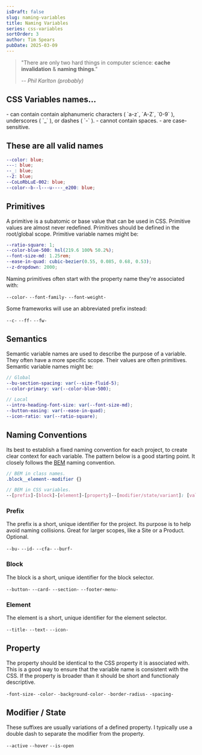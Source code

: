 ```yaml
---
isDraft: false
slug: naming-variables
title: Naming Variables
series: css-variables
sortOrder: 3
author: Tim Spears
pubDate: 2025-03-09
---
```


> "There are only two hard things in computer science: **cache invalidation** & **naming things**."
>
> <cite>-- Phil Karlton _(probably)_</cite>

## CSS Variables names...
<div style="font-size: var(--font-size-xl);">
- can contain contain alphanumeric characters ( `a-z`, `A-Z`, `0-9` ), underscores ( `_` ), or dashes ( `-` ).
- cannot contain spaces.
- are case-sensitive.
</div>

## These are all valid names
```scss
--color: blue;
---: blue;
--_: blue;
--2: blue;
--CoLoRbLuE-002: blue;
--color--b--l---u----_e200: blue;
```

## Primitives
A primitive is a subatomic or base value that can be used in CSS.
Primitive values are almost never redefined.
Primitives should be defined in the root/global scope.
Primitive variable names might be:
```scss
--ratio-square: 1;
--color-blue-500: hsl(219.6 100% 50.2%);
--font-size-md: 1.25rem;
--ease-in-quad: cubic-bezier(0.55, 0.085, 0.68, 0.53);
--z-dropdown: 2000;
```

Naming primitives often start with the property name they're associated with:

`--color-`
`--font-family-`
`--font-weight-`

Some frameworks will use an abbreviated prefix instead:

`--c-`
`--ff-`
`--fw-`

## Semantics
Semantic variable names are used to describe the purpose of a variable.
They often have a more specific scope.
Their values are often primitives.
Semantic variable names might be:
```scss
// Global
--bu-section-spacing: var(--size-fluid-5);
--color-primary: var(--color-blue-500);

// Local
--intro-heading-font-size: var(--font-size-md);
--button-easing: var(--ease-in-quad);
--icon-ratio: var(--ratio-square);
```

## Naming Conventions
Its best to establish a fixed naming convention for each project,
to create clear context for each variable.
The pattern below is a good starting point. It closely follows the [BEM](https://getbem.com/naming/) naming convention.

```scss
// BEM in class names.
.block__element--modifier {}

// BEM in CSS variables.
--[prefix]-[block]-[element]-[property]--[modifier/state/variant]: [value];
```

### Prefix
The prefix is a short, unique identifier for the project.
Its purpose is to help avoid naming collisions.
Great for larger scopes, like a Site or a Product.
Optional.

`--bu-`
`--id-`
`--cfa-`
`--burf-`

### Block
The block is a short, unique identifier for the block selector.

`--button-`
`--card-`
`--section-`
`--footer-menu-`

### Element
The element is a short, unique identifier for the element selector.

`--title-`
`--text-`
`--icon-`

## Property
The property should be identical to the CSS property it is associated with.
This is a good way to ensure that the variable name is consistent with the CSS.
If the property is broader than it should be short and functionaly descriptive.

`-font-size-`
`-color-`
`-background-color-`
`-border-radius-`
`-spacing-`

## Modifier / State
These suffixes are usually variations of a defined property.
I typically use a double dash to separate the modifier from the property.

`--active`
`--hover`
`--is-open`